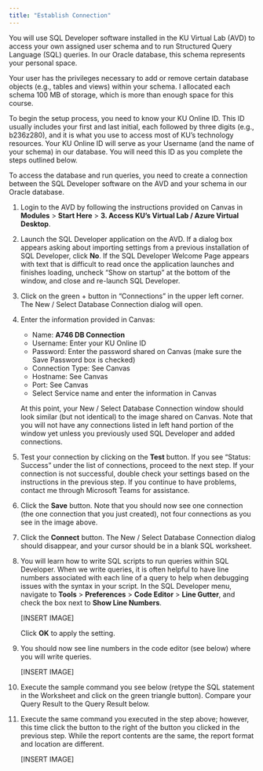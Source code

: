 ```yaml
---
title: "Establish Connection"
---
```

You will use SQL Developer software installed in the KU Virtual Lab (AVD) to access your own assigned user schema and to run Structured Query Language (SQL) queries. In our Oracle database, this schema represents your personal space.

Your user has the privileges necessary to add or remove certain database objects (e.g., tables and views) within your schema. I allocated each schema 100 MB of storage, which is more than enough space for this course.

To begin the setup process, you need to know your KU Online ID. This ID usually includes your first and last initial, each followed by three digits (e.g., b236z280), and it is what you use to access most of KU’s technology resources. Your KU Online ID will serve as your Username (and the name of your schema) in our database. You will need this ID as you complete the steps outlined below.

To access the database and run queries, you need to create a connection between the SQL Developer software on the AVD and your schema in our Oracle database.

1.	Login to the AVD by following the instructions provided on Canvas in **Modules** > **Start Here** > **3. Access KU’s Virtual Lab / Azure Virtual Desktop**.

2.	Launch the SQL Developer application on the AVD. If a dialog box appears asking about importing settings from a previous installation of SQL Developer, click **No**. If the SQL Developer Welcome Page appears with text that is difficult to read once the application launches and finishes loading, uncheck “Show on startup” at the bottom of the window, and close and re-launch SQL Developer.

3.	Click on the green + button in “Connections” in the upper left corner. The New / Select Database Connection dialog will open. 

4.	Enter the information provided in Canvas:
    * Name: **A746 DB Connection**
    * Username: Enter your KU Online ID
    * Password: Enter the password shared on Canvas (make sure the Save Password box is checked)
    * Connection Type: See Canvas
    * Hostname: See Canvas
    * Port: See Canvas
    * Select Service name and enter the information in Canvas

    At this point, your New / Select Database Connection window should look similar (but not identical) to the image shared on Canvas. Note that you will not have any connections listed in left hand portion of the window yet unless you previously used SQL Developer and added connections.

5. Test your connection by clicking on the **Test** button. If you see “Status: Success” under the list of connections, proceed to the next step. If your connection is not successful, double check your settings based on the instructions in the previous step. If you continue to have problems, contact me through Microsoft Teams for assistance.

6. Click the **Save** button. Note that you should now see one connection (the one connection that you just created), not four connections as you see in the image above.

7. Click the **Connect** button. The New / Select Database Connection dialog should disappear, and your cursor should be in a blank SQL worksheet.

8. You will learn how to write SQL scripts to run queries within SQL Developer. When we write queries, it is often helpful to have line numbers associated with each line of a query to help when debugging issues with the syntax in your script. In the SQL Developer menu, navigate to **Tools** > **Preferences** > **Code Editor** > **Line Gutter**, and check the box next to **Show Line Numbers**.

    [INSERT IMAGE]

    Click **OK** to apply the setting.

9. You should now see line numbers in the code editor (see below) where you will write queries.

    [INSERT IMAGE]

10.  Execute the sample command you see below (retype the SQL statement in the Worksheet and click on the green triangle button). Compare your Query Result to the Query Result below.

11. Execute the same command you executed in the step above; however, this time click the button to the right of the button you clicked in the previous step. While the report contents are the same, the report format and location are different. 

    [INSERT IMAGE]